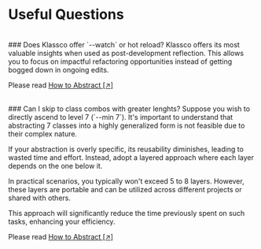 # Useful Questions


<br />
### Does Klassco offer `--watch` or hot reload?
Klassco offers its most valuable insights when used as post-development
reflection. This allows you to focus on impactful refactoring opportunities
instead of getting bogged down in ongoing edits.

Please read [How to Abstract [&#8599;]](../core-concepts/how-to-abstract)


<br />
### Can I skip to class combos with greater lenghts?
Suppose you wish to directly ascend to level 7 (`--min 7`). It's important to
understand that abstracting 7 classes into a highly generalized form is not
feasible due to their complex nature.

If your abstraction is overly specific, its reusability diminishes, leading to
wasted time and effort. Instead, adopt a layered approach where each layer
depends on the one below it.

In practical scenarios, you typically won't exceed 5 to 8 layers. However,
these layers are portable and can be utilized across different projects or
shared with others.

This approach will significantly reduce the time previously spent on such
tasks, enhancing your efficiency.

Please read [How to Abstract [&#8599;]](../core-concepts/how-to-abstract)
